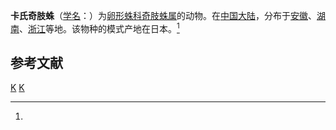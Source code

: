 {{Speciesbox
| taxon = Pseudotriaeris karschi
| binomial_authority = (Boes. et Str., 1906)<ref name='id12877'>{{cite web| url =http://www.bioinfo.cn/db05/BjdwSpecies.php?action=view&id=12877| title =卡氏奇肢蛛| work =《中国动物物种编目数据库》| publisher =中国科学院微生物研究所| author =中国科学院动物研究所| accessdate =2009-04-28| deadurl =yes| archiveurl =https://web.archive.org/web/20160305031633/http://www.bioinfo.cn/db05/BjdwSpecies.php?action=view&id=12877| archivedate =2016-03-05}}</ref>
}}

'''卡氏奇肢蛛'''（[[学名|学名]]：{{lang|la|''Pseudotriaeris karschi''}}）为[[卵形蛛科|卵形蛛科]][[奇肢蛛属|奇肢蛛属]]的动物。在[[中国大陆|中国大陆]]，分布于[[安徽|安徽]]、[[湖南|湖南]]、[[浙江|浙江]]等地。该物种的模式产地在日本。<ref name='id12877'/>

== 参考文献 ==
{{reflist}}

{{蜘蛛小作品}}

{{taxonbar}}
[[Category:_1906年描述的动物|K]]
[[Category:奇肢蛛属|K]]